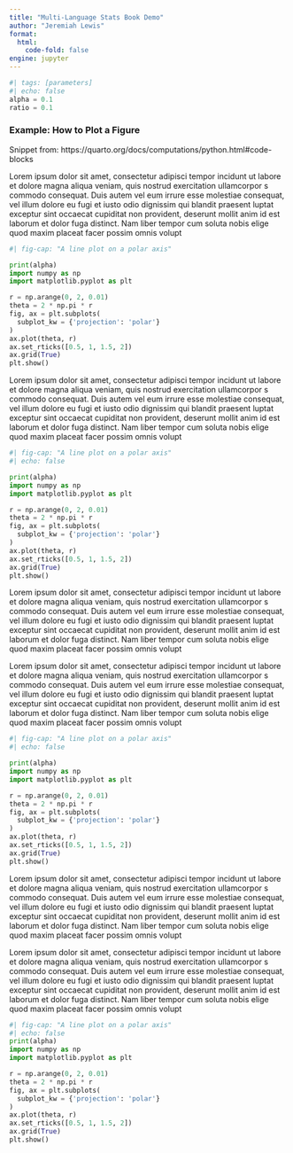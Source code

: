 ```yaml
---
title: "Multi-Language Stats Book Demo"
author: "Jeremiah Lewis"
format:
  html:
    code-fold: false
engine: jupyter
---
```


```python
#| tags: [parameters]
#| echo: false
alpha = 0.1
ratio = 0.1
```

### Example: How to Plot a Figure

Snippet from: https://quarto.org/docs/computations/python.html#code-blocks

Lorem ipsum dolor sit amet, consectetur adipisci tempor incidunt ut labore et dolore magna aliqua veniam, quis nostrud exercitation ullamcorpor s commodo consequat. Duis autem vel eum irrure esse molestiae consequat, vel illum dolore eu fugi et iusto odio dignissim qui blandit praesent luptat exceptur sint occaecat cupiditat non provident, deserunt mollit anim id est laborum et dolor fuga distinct. Nam liber tempor cum soluta nobis elige quod maxim placeat facer possim omnis volupt

```python
#| fig-cap: "A line plot on a polar axis"

print(alpha)
import numpy as np
import matplotlib.pyplot as plt

r = np.arange(0, 2, 0.01)
theta = 2 * np.pi * r
fig, ax = plt.subplots(
  subplot_kw = {'projection': 'polar'} 
)
ax.plot(theta, r)
ax.set_rticks([0.5, 1, 1.5, 2])
ax.grid(True)
plt.show()
```

Lorem ipsum dolor sit amet, consectetur adipisci tempor incidunt ut labore et dolore magna aliqua veniam, quis nostrud exercitation ullamcorpor s commodo consequat. Duis autem vel eum irrure esse molestiae consequat, vel illum dolore eu fugi et iusto odio dignissim qui blandit praesent luptat exceptur sint occaecat cupiditat non provident, deserunt mollit anim id est laborum et dolor fuga distinct. Nam liber tempor cum soluta nobis elige quod maxim placeat facer possim omnis volupt

```python
#| fig-cap: "A line plot on a polar axis"
#| echo: false

print(alpha)
import numpy as np
import matplotlib.pyplot as plt

r = np.arange(0, 2, 0.01)
theta = 2 * np.pi * r
fig, ax = plt.subplots(
  subplot_kw = {'projection': 'polar'} 
)
ax.plot(theta, r)
ax.set_rticks([0.5, 1, 1.5, 2])
ax.grid(True)
plt.show()
```

Lorem ipsum dolor sit amet, consectetur adipisci tempor incidunt ut labore et dolore magna aliqua veniam, quis nostrud exercitation ullamcorpor s commodo consequat. Duis autem vel eum irrure esse molestiae consequat, vel illum dolore eu fugi et iusto odio dignissim qui blandit praesent luptat exceptur sint occaecat cupiditat non provident, deserunt mollit anim id est laborum et dolor fuga distinct. Nam liber tempor cum soluta nobis elige quod maxim placeat facer possim omnis volupt

Lorem ipsum dolor sit amet, consectetur adipisci tempor incidunt ut labore et dolore magna aliqua veniam, quis nostrud exercitation ullamcorpor s commodo consequat. Duis autem vel eum irrure esse molestiae consequat, vel illum dolore eu fugi et iusto odio dignissim qui blandit praesent luptat exceptur sint occaecat cupiditat non provident, deserunt mollit anim id est laborum et dolor fuga distinct. Nam liber tempor cum soluta nobis elige quod maxim placeat facer possim omnis volupt

```python
#| fig-cap: "A line plot on a polar axis"
#| echo: false

print(alpha)
import numpy as np
import matplotlib.pyplot as plt

r = np.arange(0, 2, 0.01)
theta = 2 * np.pi * r
fig, ax = plt.subplots(
  subplot_kw = {'projection': 'polar'} 
)
ax.plot(theta, r)
ax.set_rticks([0.5, 1, 1.5, 2])
ax.grid(True)
plt.show()
```


Lorem ipsum dolor sit amet, consectetur adipisci tempor incidunt ut labore et dolore magna aliqua veniam, quis nostrud exercitation ullamcorpor s commodo consequat. Duis autem vel eum irrure esse molestiae consequat, vel illum dolore eu fugi et iusto odio dignissim qui blandit praesent luptat exceptur sint occaecat cupiditat non provident, deserunt mollit anim id est laborum et dolor fuga distinct. Nam liber tempor cum soluta nobis elige quod maxim placeat facer possim omnis volupt

Lorem ipsum dolor sit amet, consectetur adipisci tempor incidunt ut labore et dolore magna aliqua veniam, quis nostrud exercitation ullamcorpor s commodo consequat. Duis autem vel eum irrure esse molestiae consequat, vel illum dolore eu fugi et iusto odio dignissim qui blandit praesent luptat exceptur sint occaecat cupiditat non provident, deserunt mollit anim id est laborum et dolor fuga distinct. Nam liber tempor cum soluta nobis elige quod maxim placeat facer possim omnis volupt

```python
#| fig-cap: "A line plot on a polar axis"
#| echo: false
print(alpha)
import numpy as np
import matplotlib.pyplot as plt

r = np.arange(0, 2, 0.01)
theta = 2 * np.pi * r
fig, ax = plt.subplots(
  subplot_kw = {'projection': 'polar'} 
)
ax.plot(theta, r)
ax.set_rticks([0.5, 1, 1.5, 2])
ax.grid(True)
plt.show()
```
